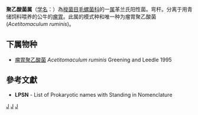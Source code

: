 {{Automatic taxobox
| taxon = Acetitomaculum
| authority = Greening and Leedle, 1989
| type species = 瘤胃聚乙酸菌<br>''Acetitomaculum ruminis''
| type species authority = Greening and Leedle, 1995
}}
'''聚乙酸菌属'''（[[学名|学名]]：{{lang|la|''Acetitomaculum''}}）為[[梭菌目|梭菌目]][[毛螺菌科|毛螺菌科]]的一[[属|属]]革兰氏阳性菌。弯杆。分离于用青储饲料喂养的公牛的[[瘤胃|瘤胃]]。此属的模式种和唯一种为瘤胃聚乙酸菌(''Acetitomaculum ruminis'')。

==下属物种==
* [[瘤胃聚乙酸菌|瘤胃聚乙酸菌]] ''Acetitomaculum ruminis'' Greening and Leedle 1995

==參考文獻==
{{reflist}}
* '''LPSN''' - List of Prokaryotic names with Standing in Nomenclature

{{taxonbar}}

[[Category:革兰氏阳性菌|J]]
[[Category:_毛螺菌科|J]]
[[Category:1989年描述的分类群|J]]